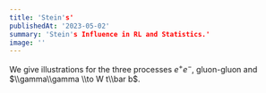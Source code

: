 ```yaml
---
title: 'Stein's'
publishedAt: '2023-05-02'
summary: 'Stein's Influence in RL and Statistics.'
image: ''
---
```


We give illustrations for the three processes $e^+e^-$, gluon-gluon and $\\gamma\\gamma \\to W t\\bar b$.